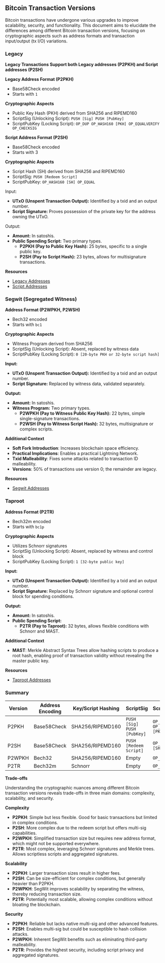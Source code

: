 ## Bitcoin Transaction Versions

Bitcoin transactions have undergone various upgrades to improve scalability, security, and functionality. This document aims to elucidate the differences among different Bitcoin transaction versions, focusing on cryptographic aspects such as address formats and transaction input/output (tx I/O) variations.

### Legacy 

**Legacy Transactions Support both Legacy addresses (P2PKH) and Script addresses (P2SH)**

**Legacy Address Format (P2PKH)**

- Base58Check encoded
- Starts with `1`

**Cryptographic Aspects**

- Public Key Hash (PKH) derived from SHA256 and RIPEMD160
- ScriptSig (Unlocking Script): `PUSH [Sig] PUSH [PubKey]`
- ScriptPubKey (Locking Script): `OP_DUP OP_HASH160 [PKH] OP_EQUALVERIFY OP_CHECKSIG`

**Script Address Format (P2SH)**

- Base58Check encoded
- Starts with 3

**Cryptographic Aspects**

- Script Hash (SH) derived from SHA256 and RIPEMD160
- ScriptSig: `PUSH [Redeem Script]`
- ScriptPubKey: `OP_HASH160 [SH] OP_EQUAL`

Input:

- **UTxO (Unspent Transaction Output):** Identified by a txid and an output number.
- **Script Signature:** Proves possession of the private key for the address owning the UTxO.

Output:

- **Amount:** In satoshis.
- **Public Spending Script:** Two primary types.
    - **P2PKH (Pay to Public Key Hash):** 25 bytes, specific to a single public key.
    - **P2SH (Pay to Script Hash):** 23 bytes, allows for multisignature transactions.

**Resources**

- [Legacy Addresses](https://bitcoin.design/guide/glossary/address/#legacy-address---p2pkh)
- [Script Addresses](https://bitcoin.design/guide/glossary/address/#script-address---p2sh)

### Segwit (Segregated Witness)

**Address Format (P2WPKH, P2WSH)**

- Bech32 encoded
- Starts with `bc1`

**Cryptographic Aspects**

- Witness Program derived from SHA256
- ScriptSig (Unlocking Script): Absent, replaced by witness data
- ScriptPubKey (Locking Script): `0 [20-byte PKH or 32-byte script hash]`

**Input:**

- **UTxO (Unspent Transaction Output):** Identified by a txid and an output number.
- **Script Signature:** Replaced by witness data, validated separately.

**Output:**

- **Amount:** In satoshis.
- **Witness Program:** Two primary types.
    - **P2WPKH (Pay to Witness Public Key Hash):** 22 bytes, simple single-signature transactions.
    - **P2WSH (Pay to Witness Script Hash):** 32 bytes, multisignature or complex scripts.

**Additional Context**

- **Soft Fork Introduction**: Increases blockchain space efficiency.
- **Practical Implications**: Enables a practical Lightning Network.
- **Txid Malleability**: Fixes some attacks related to transaction ID malleability.
- **Versions**: 50% of transactions use version 0; the remainder are legacy.

**Resources**

- [Segwit Addresses](https://bitcoin.design/guide/glossary/address/#segwit-address---p2wpkh)

### Taproot

**Address Format (P2TR)**

- Bech32m encoded
- Starts with `bc1p`

**Cryptographic Aspects**

- Utilizes Schnorr signatures
- ScriptSig (Unlocking Script): Absent, replaced by witness and control block
- ScriptPubKey (Locking Script): `1 [32-byte public key]`

**Input:**

- **UTxO (Unspent Transaction Output):** Identified by a txid and an output number.
- **Script Signature:** Replaced by Schnorr signature and optional control block for spending conditions.

**Output:**

- **Amount:** In satoshis.
- **Public Spending Script:**
    - **P2TR (Pay to Taproot):** 32 bytes, allows flexible conditions with Schnorr and MAST.

**Additional Context**

- **MAST**: Merkle Abstract Syntax Trees allow hashing scripts to produce a root hash, enabling proof of transaction validity without revealing the master public key.

**Resources**

- [Taproot Addresses](https://bitcoin.design/guide/glossary/address/#taproot-address---p2tr)

### Summary

| Version    | Address Encoding | Key/Script Hashing | ScriptSig                           | ScriptPubKey                       |
|------------|------------------|--------------------|-------------------------------------|------------------------------------|
| P2PKH      | Base58Check      | SHA256/RIPEMD160   | `PUSH [Sig] PUSH [PubKey]`          | `OP_DUP OP_HASH160 [PKH] ...`      |
| P2SH       | Base58Check      | SHA256/RIPEMD160   | `PUSH [Redeem Script]`              | `OP_HASH160 [SH] OP_EQUAL`         |
| P2WPKH     | Bech32           | SHA256/RIPEMD160   | Empty                               | `OP_0 [WPKH]`                      |
| P2TR       | Bech32m          | Schnorr            | Empty                               | `OP_1 [TOK]`                       |


**Trade-offs**

Understanding the cryptographic nuances among different Bitcoin transaction versions reveals trade-offs in three main domains: complexity, scalability, and security.

**Complexity**

- **P2PKH**: Simple but less flexible. Good for basic transactions but limited in complex conditions.
- **P2SH**: More complex due to the redeem script but offers multi-sig capabilities.
- **P2WPKH**: Simplified transaction size but requires new address format, which might not be supported everywhere.
- **P2TR**: Most complex, leveraging Schnorr signatures and Merkle trees. Allows scriptless scripts and aggregated signatures.

**Scalability**

- **P2PKH**: Larger transaction sizes result in higher fees.
- **P2SH**: Can be size-efficient for complex conditions, but generally heavier than P2PKH.
- **P2WPKH**: SegWit improves scalability by separating the witness, thereby reducing transaction size.
- **P2TR**: Potentially most scalable, allowing complex conditions without bloating the blockchain.

**Security**

- **P2PKH**: Reliable but lacks native multi-sig and other advanced features.
- **P2SH**: Enables multi-sig but could be susceptible to hash collision attacks.
- **P2WPKH**: Inherent SegWit benefits such as eliminating third-party malleability.
- **P2TR**: Provides the highest security, including script privacy and aggregated signatures.



